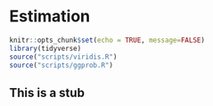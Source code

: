 # Estimation

\newcommand{\given}{\,\mid\,}
\newcommand{\E}{\mathsf{E}}
\newcommand{\Var}{\mathsf{Var}}
\renewcommand{\prob}{\mathsf{P}}
\newcommand{\me}{\mathrm{e}}

```r
knitr::opts_chunk$set(echo = TRUE, message=FALSE)
library(tidyverse)
source("scripts/viridis.R")
source("scripts/ggprob.R")
```

## This is a stub
